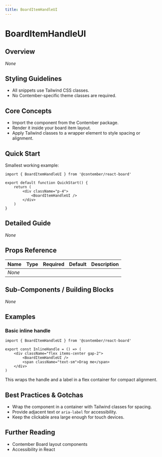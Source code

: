 ```yaml
---
title: BoardItemHandleUI
---
```


<!-- Edited by human: false -->
<!-- Examples count: 0 -->
<!-- Source examples: 0 -->
<!-- Playground examples: 0 -->
<!-- External examples: 0 -->
<!-- Import examples: 0 -->

# BoardItemHandleUI

## Overview
_None_

## Styling Guidelines
* All snippets use Tailwind CSS classes.  
* No Contember-specific theme classes are required.

## Core Concepts
* Import the component from the Contember package.  
* Render it inside your board item layout.  
* Apply Tailwind classes to a wrapper element to style spacing or alignment.

## Quick Start
Smallest working example:

```tsx
import { BoardItemHandleUI } from '@contember/react-board'

export default function QuickStart() {
	return (
		<div className="p-4">
			<BoardItemHandleUI />
		</div>
	)
}
```

## Detailed Guide
_None_

## Props Reference

| Name | Type | Required | Default | Description |
|------|------|----------|---------|-------------|
| _None_ | | | | |

## Sub-Components / Building Blocks
_None_

## Examples

### Basic inline handle
```tsx
import { BoardItemHandleUI } from '@contember/react-board'

export const InlineHandle = () => (
	<div className="flex items-center gap-2">
		<BoardItemHandleUI />
		<span className="text-sm">Drag me</span>
	</div>
)
```
This wraps the handle and a label in a flex container for compact alignment.

## Best Practices & Gotchas
* Wrap the component in a container with Tailwind classes for spacing.  
* Provide adjacent text or `aria-label` for accessibility.  
* Keep the clickable area large enough for touch devices.

## Further Reading
* Contember Board layout components  
* Accessibility in React

<!-- End of Generated Documentation -->